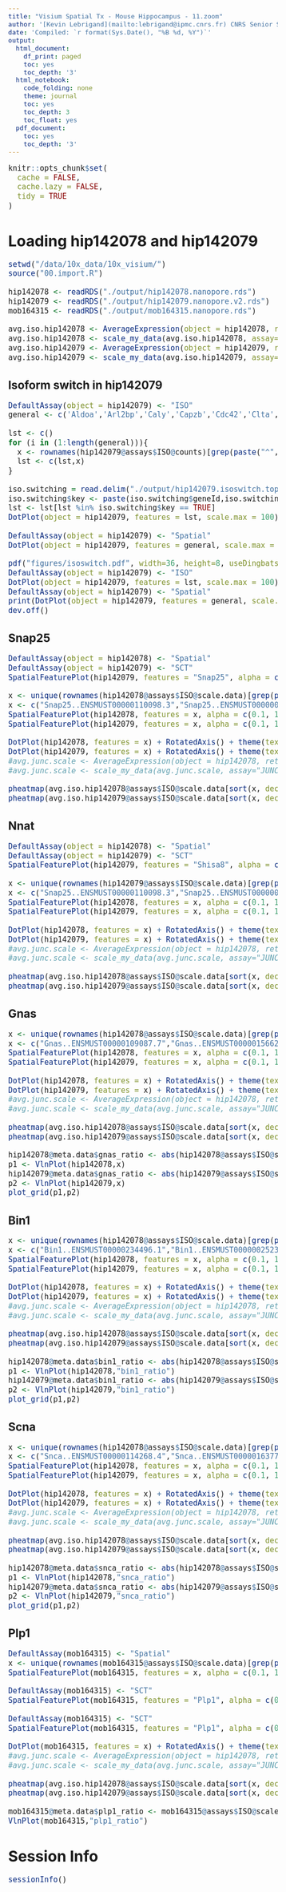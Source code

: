 ```yaml
---
title: "Visium Spatial Tx - Mouse Hippocampus - 11.zoom"
author: '[Kevin Lebrigand](mailto:lebrigand@ipmc.cnrs.fr) CNRS Senior Scientist - Computational Biology'
date: 'Compiled: `r format(Sys.Date(), "%B %d, %Y")`'
output:
  html_document:
    df_print: paged
    toc: yes
    toc_depth: '3'
  html_notebook:
    code_folding: none
    theme: journal
    toc: yes
    toc_depth: 3
    toc_float: yes
  pdf_document:
    toc: yes
    toc_depth: '3'
---
```


<style type="text/css">

body, td {
   font-size: 15px;
}
code.r{
  font-size: 15px;
}
pre {
  font-size: 15px
}
</style>

```r
knitr::opts_chunk$set(
  cache = FALSE,
  cache.lazy = FALSE,
  tidy = TRUE
)

```

# Loading hip142078 and hip142079

```r

setwd("/data/10x_data/10x_visium/")
source("00.import.R")

hip142078 <- readRDS("./output/hip142078.nanopore.rds")
hip142079 <- readRDS("./output/hip142079.nanopore.v2.rds")
mob164315 <- readRDS("./output/mob164315.nanopore.rds")

avg.iso.hip142078 <- AverageExpression(object = hip142078, return.seurat = TRUE, assay="ISO")
avg.iso.hip142078 <- scale_my_data(avg.iso.hip142078, assay="ISO")
avg.iso.hip142079 <- AverageExpression(object = hip142079, return.seurat = TRUE, assay="ISO")
avg.iso.hip142079 <- scale_my_data(avg.iso.hip142079, assay="ISO")

```

## Isoform switch in hip142079

```r

DefaultAssay(object = hip142079) <- "ISO"
general <- c('Aldoa','Arl2bp','Caly','Capzb','Cdc42','Clta','Cltb','Cnih2','Dbndd2','Dtnbp1','Faim','Ftl1','Gnas','Kctd13','Kctd17','Ly6h','Mrpl48','Myl6','Nbdy','Nkain4','Olfm2','Rps6','Rtn4','Sept5','Sft2d1','Snap25','Vti1b')

lst <- c()
for (i in (1:length(general))){
  x <- rownames(hip142079@assays$ISO@counts)[grep(paste("^",general[i],"\\.\\.",sep=""), rownames(hip142079@assays$ISO@counts))]
  lst <- c(lst,x)
}

iso.switching = read.delim("./output/hip142079.isoswitch.top.csv", sep=",", stringsAsFactors = F)
iso.switching$key <- paste(iso.switching$geneId,iso.switching$transcriptId, sep="..")
lst <- lst[lst %in% iso.switching$key == TRUE]
DotPlot(object = hip142079, features = lst, scale.max = 100) + theme(axis.text.x = element_text(angle = 90, hjust = 1)) # RotatedAxis

DefaultAssay(object = hip142079) <- "Spatial"
DotPlot(object = hip142079, features = general, scale.max = 100, cols = c("lightgrey", "red")) + theme(axis.text.x = element_text(angle = 90, hjust = 1))

pdf("figures/isoswitch.pdf", width=36, height=8, useDingbats=FALSE)
DefaultAssay(object = hip142079) <- "ISO"
DotPlot(object = hip142079, features = lst, scale.max = 100) + theme(axis.text.x = element_text(angle = 45, hjust = 1))
DefaultAssay(object = hip142079) <- "Spatial"
print(DotPlot(object = hip142079, features = general, scale.max = 100, cols = c("lightgrey", "red")) + theme(axis.text.x = element_text(angle = 45, hjust = 1))) # 
dev.off()


```

## Snap25

```r

DefaultAssay(object = hip142078) <- "Spatial"
DefaultAssay(object = hip142079) <- "SCT"
SpatialFeaturePlot(hip142079, features = "Snap25", alpha = c(0.1, 1), pt.size.factor =2)

x <- unique(rownames(hip142078@assays$ISO@scale.data)[grep(paste("^Snap25\\.\\.",sep=""), rownames(hip142078@assays$ISO@scale.data))])
x <- c("Snap25..ENSMUST00000110098.3","Snap25..ENSMUST00000028727.10")
SpatialFeaturePlot(hip142078, features = x, alpha = c(0.1, 1), pt.size.factor =2)
SpatialFeaturePlot(hip142079, features = x, alpha = c(0.1, 1), pt.size.factor =2)

DotPlot(hip142078, features = x) + RotatedAxis() + theme(text = element_text(size = 8), axis.text=element_text(size = 8))
DotPlot(hip142079, features = x) + RotatedAxis() + theme(text = element_text(size = 8), axis.text=element_text(size = 8))
#avg.junc.scale <- AverageExpression(object = hip142078, return.seurat = TRUE, assay="JUNC")
#avg.junc.scale <- scale_my_data(avg.junc.scale, assay="JUNC")

pheatmap(avg.iso.hip142078@assays$ISO@scale.data[sort(x, decreasing=FALSE),], cluster_rows=FALSE, cluster_cols=FALSE, fontsize = 8, clustering_method = "complete", clustering_distance_rows = "manhattan")
pheatmap(avg.iso.hip142079@assays$ISO@scale.data[sort(x, decreasing=FALSE),], cluster_rows=FALSE, cluster_cols=FALSE, fontsize = 8, clustering_method = "complete", clustering_distance_rows = "manhattan")

```

## Nnat

```r

DefaultAssay(object = hip142078) <- "Spatial"
DefaultAssay(object = hip142079) <- "SCT"
SpatialFeaturePlot(hip142079, features = "Shisa8", alpha = c(0.1, 1), pt.size.factor =2)

x <- unique(rownames(hip142079@assays$ISO@scale.data)[grep(paste("^Rpl13a\\.\\.",sep=""), rownames(hip142079@assays$ISO@scale.data))])
x <- c("Snap25..ENSMUST00000110098.3","Snap25..ENSMUST00000028727.10")
SpatialFeaturePlot(hip142078, features = x, alpha = c(0.1, 1), pt.size.factor =2)
SpatialFeaturePlot(hip142079, features = x, alpha = c(0.1, 1), pt.size.factor =2)

DotPlot(hip142078, features = x) + RotatedAxis() + theme(text = element_text(size = 8), axis.text=element_text(size = 8))
DotPlot(hip142079, features = x) + RotatedAxis() + theme(text = element_text(size = 8), axis.text=element_text(size = 8))
#avg.junc.scale <- AverageExpression(object = hip142078, return.seurat = TRUE, assay="JUNC")
#avg.junc.scale <- scale_my_data(avg.junc.scale, assay="JUNC")

pheatmap(avg.iso.hip142078@assays$ISO@scale.data[sort(x, decreasing=FALSE),], cluster_rows=FALSE, cluster_cols=FALSE, fontsize = 8, clustering_method = "complete", clustering_distance_rows = "manhattan")
pheatmap(avg.iso.hip142079@assays$ISO@scale.data[sort(x, decreasing=FALSE),], cluster_rows=FALSE, cluster_cols=FALSE, fontsize = 8, clustering_method = "complete", clustering_distance_rows = "manhattan")

```

## Gnas

```r

x <- unique(rownames(hip142078@assays$ISO@scale.data)[grep(paste("^Gnas\\.\\.",sep=""), rownames(hip142078@assays$ISO@scale.data))])
x <- c("Gnas..ENSMUST00000109087.7","Gnas..ENSMUST00000156623.7")
SpatialFeaturePlot(hip142078, features = x, alpha = c(0.1, 1), pt.size.factor =2)
SpatialFeaturePlot(hip142079, features = x, alpha = c(0.1, 1), pt.size.factor =2)

DotPlot(hip142078, features = x) + RotatedAxis() + theme(text = element_text(size = 8), axis.text=element_text(size = 8))
DotPlot(hip142079, features = x) + RotatedAxis() + theme(text = element_text(size = 8), axis.text=element_text(size = 8))
#avg.junc.scale <- AverageExpression(object = hip142078, return.seurat = TRUE, assay="JUNC")
#avg.junc.scale <- scale_my_data(avg.junc.scale, assay="JUNC")

pheatmap(avg.iso.hip142078@assays$ISO@scale.data[sort(x, decreasing=FALSE),], cluster_rows=FALSE, cluster_cols=FALSE, fontsize = 8, clustering_method = "complete", clustering_distance_rows = "manhattan")
pheatmap(avg.iso.hip142079@assays$ISO@scale.data[sort(x, decreasing=FALSE),], cluster_rows=FALSE, cluster_cols=FALSE, fontsize = 8, clustering_method = "complete", clustering_distance_rows = "manhattan")

hip142078@meta.data$gnas_ratio <- abs(hip142078@assays$ISO@scale.data["Gnas..ENSMUST00000109087.7",]/hip142078@assays$ISO@scale.data["Gnas..ENSMUST00000156623.7",])
p1 <- VlnPlot(hip142078,x)
hip142079@meta.data$gnas_ratio <- abs(hip142079@assays$ISO@scale.data["Gnas..ENSMUST00000109087.7",]/hip142079@assays$ISO@scale.data["Gnas..ENSMUST00000156623.7",])
p2 <- VlnPlot(hip142079,x)
plot_grid(p1,p2)

```

## Bin1

```r

x <- unique(rownames(hip142078@assays$ISO@scale.data)[grep(paste("^Bin1\\.\\.",sep=""), rownames(hip142078@assays$ISO@scale.data))])
x <- c("Bin1..ENSMUST00000234496.1","Bin1..ENSMUST00000025239.8")
SpatialFeaturePlot(hip142078, features = x, alpha = c(0.1, 1), pt.size.factor =2)
SpatialFeaturePlot(hip142079, features = x, alpha = c(0.1, 1), pt.size.factor =2)

DotPlot(hip142078, features = x) + RotatedAxis() + theme(text = element_text(size = 8), axis.text=element_text(size = 8))
DotPlot(hip142079, features = x) + RotatedAxis() + theme(text = element_text(size = 8), axis.text=element_text(size = 8))
#avg.junc.scale <- AverageExpression(object = hip142078, return.seurat = TRUE, assay="JUNC")
#avg.junc.scale <- scale_my_data(avg.junc.scale, assay="JUNC")

pheatmap(avg.iso.hip142078@assays$ISO@scale.data[sort(x, decreasing=FALSE),], cluster_rows=FALSE, cluster_cols=FALSE, fontsize = 8, clustering_method = "complete", clustering_distance_rows = "manhattan")
pheatmap(avg.iso.hip142079@assays$ISO@scale.data[sort(x, decreasing=FALSE),], cluster_rows=FALSE, cluster_cols=FALSE, fontsize = 8, clustering_method = "complete", clustering_distance_rows = "manhattan")

hip142078@meta.data$bin1_ratio <- abs(hip142078@assays$ISO@scale.data["Bin1..ENSMUST00000234496.1",]/hip142078@assays$ISO@scale.data["Bin1..ENSMUST00000025239.8",])
p1 <- VlnPlot(hip142078,"bin1_ratio")
hip142079@meta.data$bin1_ratio <- abs(hip142079@assays$ISO@scale.data["Bin1..ENSMUST00000234496.1",]/hip142079@assays$ISO@scale.data["Bin1..ENSMUST00000025239.8",])
p2 <- VlnPlot(hip142079,"bin1_ratio")
plot_grid(p1,p2)

```

## Scna

```r

x <- unique(rownames(hip142078@assays$ISO@scale.data)[grep(paste("^Snca\\.\\.",sep=""), rownames(hip142078@assays$ISO@scale.data))])
x <- c("Snca..ENSMUST00000114268.4","Snca..ENSMUST00000163779.7")
SpatialFeaturePlot(hip142078, features = x, alpha = c(0.1, 1), pt.size.factor =2)
SpatialFeaturePlot(hip142079, features = x, alpha = c(0.1, 1), pt.size.factor =2)

DotPlot(hip142078, features = x) + RotatedAxis() + theme(text = element_text(size = 8), axis.text=element_text(size = 8))
DotPlot(hip142079, features = x) + RotatedAxis() + theme(text = element_text(size = 8), axis.text=element_text(size = 8))
#avg.junc.scale <- AverageExpression(object = hip142078, return.seurat = TRUE, assay="JUNC")
#avg.junc.scale <- scale_my_data(avg.junc.scale, assay="JUNC")

pheatmap(avg.iso.hip142078@assays$ISO@scale.data[sort(x, decreasing=FALSE),], cluster_rows=FALSE, cluster_cols=FALSE, fontsize = 8, clustering_method = "complete", clustering_distance_rows = "manhattan")
pheatmap(avg.iso.hip142079@assays$ISO@scale.data[sort(x, decreasing=FALSE),], cluster_rows=FALSE, cluster_cols=FALSE, fontsize = 8, clustering_method = "complete", clustering_distance_rows = "manhattan")

hip142078@meta.data$snca_ratio <- abs(hip142078@assays$ISO@scale.data["Snca..ENSMUST00000114268.4",]/hip142078@assays$ISO@scale.data["Snca..ENSMUST00000163779.7",])
p1 <- VlnPlot(hip142078,"snca_ratio")
hip142079@meta.data$snca_ratio <- abs(hip142079@assays$ISO@scale.data["Snca..ENSMUST00000114268.4",]/hip142079@assays$ISO@scale.data["Snca..ENSMUST00000163779.7",])
p2 <- VlnPlot(hip142079,"snca_ratio")
plot_grid(p1,p2)

```

## Plp1

```r

DefaultAssay(mob164315) <- "Spatial"
x <- unique(rownames(mob164315@assays$ISO@scale.data)[grep(paste("^Plp1\\.\\.",sep=""), rownames(mob164315@assays$ISO@scale.data))])
SpatialFeaturePlot(mob164315, features = x, alpha = c(0.1, 1), pt.size.factor =2)

DefaultAssay(mob164315) <- "SCT"
SpatialFeaturePlot(mob164315, features = "Plp1", alpha = c(0.1, 1), pt.size.factor =2)

DefaultAssay(mob164315) <- "SCT"
SpatialFeaturePlot(mob164315, features = "Plp1", alpha = c(0.1, 1), pt.size.factor =2)

DotPlot(mob164315, features = x) + RotatedAxis() + theme(text = element_text(size = 8), axis.text=element_text(size = 8))
#avg.junc.scale <- AverageExpression(object = hip142078, return.seurat = TRUE, assay="JUNC")
#avg.junc.scale <- scale_my_data(avg.junc.scale, assay="JUNC")

pheatmap(avg.iso.hip142078@assays$ISO@scale.data[sort(x, decreasing=FALSE),], cluster_rows=FALSE, cluster_cols=FALSE, fontsize = 8, clustering_method = "complete", clustering_distance_rows = "manhattan")
pheatmap(avg.iso.hip142079@assays$ISO@scale.data[sort(x, decreasing=FALSE),], cluster_rows=FALSE, cluster_cols=FALSE, fontsize = 8, clustering_method = "complete", clustering_distance_rows = "manhattan")

mob164315@meta.data$plp1_ratio <- mob164315@assays$ISO@scale.data["Plp1..ENSMUST00000033800.12",]/mob164315@assays$ISO@scale.data["Plp1..ENSMUST00000113085.1",]
VlnPlot(mob164315,"plp1_ratio")


```

# Session Info

```r
sessionInfo()
```

